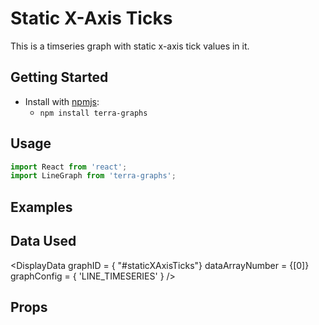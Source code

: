 
# Static X-Axis Ticks 

This is a timseries graph with static x-axis tick values in it.

## Getting Started

- Install with [npmjs](https://www.npmjs.com):
  - `npm install terra-graphs`

## Usage

```jsx
import React from 'react';
import LineGraph from 'terra-graphs';
```
## Examples
<LineGraph />

## Data Used
<DisplayData graphID = { "#staticXAxisTicks"} dataArrayNumber = {[0]} graphConfig = { 'LINE_TIMESERIES' } />

## Props
<PropsTable />